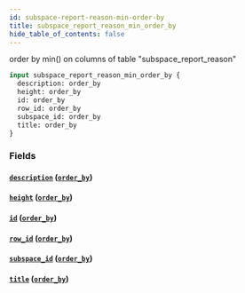 ```yaml
---
id: subspace-report-reason-min-order-by
title: subspace_report_reason_min_order_by
hide_table_of_contents: false
---
```


order by min() on columns of table "subspace_report_reason"

```graphql
input subspace_report_reason_min_order_by {
  description: order_by
  height: order_by
  id: order_by
  row_id: order_by
  subspace_id: order_by
  title: order_by
}
```

### Fields

#### [`description`](#) ([`order_by`](../enums/order-by))

#### [`height`](#) ([`order_by`](../enums/order-by))

#### [`id`](#) ([`order_by`](../enums/order-by))

#### [`row_id`](#) ([`order_by`](../enums/order-by))

#### [`subspace_id`](#) ([`order_by`](../enums/order-by))

#### [`title`](#) ([`order_by`](../enums/order-by))
